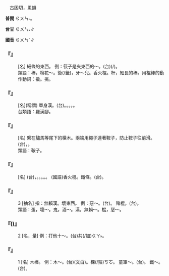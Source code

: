 
=={{ruby|棍|ㄍㄨㄣˋ}}==

　古困切，慁韻

'''普閩''' <rt>ㄍㄨㄣ˪</rt>。

'''台甘''' <rt>ㄍㄨㄣ˪</rt>∥

'''國音''' <rt>ㄍㄨㄣˋ</rt>∥

    

==='''『{{ruby|細|ㄒㄧˋ}}{{ruby|棍|ㄍㄨㄣˋ}}{{ruby|兒|ㄦ}}』'''===
: [名] 細條的東西。 例：筷子是夾東西的～。(台){{ruby|著|ㄉㄧㄜㆷ ͘}}{{ruby|是|ㄒㄧ˫}}{{ruby|夾|ㄍㄧㄚㆴ}}{{ruby|物|ㄇㆭㆷ ͘/ㄇㄧㆷ ͘}}(/{{ruby|夾|ㄫㆤㆷ/ㄫㄨㆤㆷ}}{{ruby|菜|ㄘㄞ˪}}){{ruby|丌|ㆤ}}{{ruby|細|ㄙㄨㆤ˪/ㄙㆤ˪}}{{ruby|枝|ㄍㄧ}}{{ruby|短|ㄉㆤˋ}}{{ruby|節|ㄗㄚㆵ}}。
:類語：棒，棉花～。簽(/籤)，牙～兒。香火棍。杆，細長的棒。用棍棒的動作動詞：撬。挑。
:
    

==='''『{{ruby|光|ㄍㄨㄤ}}{{ruby|棍|ㄍㄨㄣˋ}}{{ruby|兒|ㄦ}}』'''===
: [名](稱謂) 單身漢。(台){{ruby|單|ㄉㄨㆩ}}{{ruby|身|ㄒㄧㄣ}}{{ruby|人|ㄌㄤˊ}}。{{ruby|一|ㄐㄧㆵ ͘}}{{ruby|棵|ㄎㆦ}}{{ruby|人|ㄌㄤˊ}}。{{ruby|獨|ㄉㆦㆶ ͘}}{{ruby|身|ㄒㄧㄣ}}{{ruby|仔|ㄚ}}。{{ruby|無|ㆠㄜˊ}}{{ruby|<mark>&#xffa44;</mark>|ㆠㆦˋ}}{{ruby|猴|ㄍㄠˊ}}。{{ruby|猶|ㄧㄠˋ}}{{ruby|未|ㆠㆤ˫/ㆠㄨㆤ˫}}{{ruby|娶|ㄘㄨㄚ˫}}{{ruby|丌|ㆤ}}。
:台類語：羅漢腳。
:
    

==='''『{{ruby|紂|ㄓㄡˋ}}{{ruby|棍|ㄍㄨㄣˋ}}』'''===
: [名] 繫在驢馬等尾下的橫木。兩端用繩子連著鞍子，防止鞍子往前滑。(台){{ruby|<mark>&#xf90ad;</mark>|ㄍㄚ}}{{ruby|車|ㄑㄧㄚ}}，{{ruby|後|ㄠ˫}}{{ruby|躂|ㄊㄚㆵ}}{{ruby|仔|ㄚ}}{{ruby|之|ㄐㄧ}}{{ruby|類|ㄌㄨㄧ˫}}。
:類語：鞍子。
:
    

==='''『{{ruby|棍|ㄍㄨㄣˋ}}{{ruby|子|·ㄗˇ}}』'''===
: [名] (台){{ruby|用|ㄧㆲ˫}}{{ruby|樹|ㄑㄧㄨ˫}}{{ruby|枝|ㄍㄧ}}，{{ruby|竹|ㄉㄧㆤㆶ}}{{ruby|或|ㄧㄚㆷ ͘}}{{ruby|是|ㄒㄧ˫}}{{ruby|金|ㄍㄧㆬ}}{{ruby|屬|ㄒㄧㆦㆶ ͘}}{{ruby|做|ㄗㄨㆤ˪/ㄗㄜ˪}}{{ruby|丌|ㆤ}}{{ruby|短|ㄉㆤˋ}}{{ruby|節|ㄗㄚㆵ}}{{ruby|細|ㄙㄨㆤ˪/ㄙㆤ˪}}{{ruby|棵|ㄎㆦ}}{{ruby|丌|ㆤ}}{{ruby|物|ㄇㆭㆷ ͘/ㄇㄧㆷ ͘}}。{{ruby|像|ㄑㄧㆫ˫/ㄑㄧㆧ˫}}{{ruby|棍|ㄍㄨㄣ˪}}{{ruby|仔|ㄚ}}。{{ruby|槌|ㄊㄨㄧˊ}}{{ruby|仔|ㄚ}}。{{ruby|枴|ㄍㄨㄞˋ}}{{ruby|仔|ㄚ}}。{{ruby|香|ㄏㄧㆫ/ㄏㄧㆧ}}{{ruby|腳|ㄎㄚ}}。 (國語)香火棍。鐵條。(台){{ruby|鐵|ㄊㄧㆷ}}{{ruby|枝|ㄍㄧ}}。
    

==='''『{{ruby|棍|ㄍㄨㄣˋ}}』'''===
:3  [抽名] 指：無賴漢。壞東西。 例：惡～。(台){{ruby|惡|ㆦㆶ}}{{ruby|漢|ㄏㄢ˪}}。 賭棍。(台){{ruby|<mark>&#xf9ca5;</mark>|ㄍㄧㄠˋ}}{{ruby|棍|ㄍㄨㄣ˪}}。
:類語：蛋，壞～。鬼，酒～。漢，無賴～。棍，惡～。
:
    

==='''『{{ruby|棍|ㄍㄨㄣˋ}}({{ruby|兒|ㄦ}})』'''===
:2  [名，量] 例：打他十～。(台){{ruby|用|ㄧㆲ˫}}{{ruby|棍|ㄍㄨㄣ˪}}{{ruby|仔|ㄚ}}共(/加)<rt>ㄍㄚ˫</rt>{{ruby|伊|ㄧ}}{{ruby|撼|ㄏㆰˋ}}{{ruby|十|ㄗㄚㆴ ͘}}{{ruby|下|ㆤ˫}}。
    

==='''『{{ruby|棍|ㄍㄨㄣˋ}}』'''===
:1  [名] 木棒。 例：木～。(台){{ruby|木|ㆠㆦㆶ ͘}}{{ruby|棍|ㄍㄨㄣ˪}}(文白)。{{ruby|柴|ㄘㄚˊ}}棵(/箍)<rt>ㄎㆦ</rt>。 童軍～。(台){{ruby|童|ㄉㆲˊ}}{{ruby|子|ㄗㄨˋ}}{{ruby|軍|ㄍㄨㄣ}}{{ruby|人|ㆢㄧㄣˊ/ㄌㄧㄣˊ}}{{ruby|員|ㆣㄨㄢˊ/ㄨㄢˊ}}{{ruby|每|ㄇㄨㄧˋ}}{{ruby|人|ㄌㄤˊ}}{{ruby|各|ㄍㆦㆶ}}{{ruby|隨|ㄙㄨㄧˊ}}{{ruby|身|ㄒㄧㄣ}}{{ruby|持|ㄑㄧˊ}}{{ruby|用|ㄧㆲ˫}}{{ruby|丌|ㆤ}}{{ruby|短|ㄉㆤˋ}}{{ruby|棍|ㄍㄨㄣ˪}}。 鐵～。(台){{ruby|鐵|ㄊㄧㆷ}}{{ruby|棵|ㄎㆦ}}。
    
